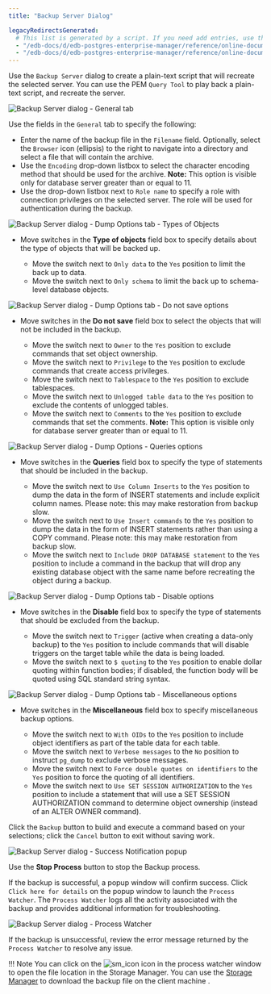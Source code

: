 ```yaml
---
title: "Backup Server Dialog"

legacyRedirectsGenerated:
  # This list is generated by a script. If you need add entries, use the `legacyRedirects` key.
  - "/edb-docs/d/edb-postgres-enterprise-manager/reference/online-documentation/8.0/backup_server_dialog.html"
  - "/edb-docs/d/edb-postgres-enterprise-manager/reference/online-documentation/latest/backup_server_dialog.html"
---
```


<div id="backup_server_dialog" class="registered_link"></div>

Use the `Backup Server` dialog to create a plain-text script that will recreate the selected server. You can use the PEM `Query Tool` to play back a plain-text script, and recreate the server.

![Backup Server dialog - General tab](../images/backup_server_general.png)

Use the fields in the `General` tab to specify the following:

-   Enter the name of the backup file in the `Filename` field. Optionally, select the `Browser` icon (ellipsis) to the right to navigate into a directory and select a file that will contain the archive.
-   Use the `Encoding` drop-down listbox to select the character encoding method that should be used for the archive. **Note:** This option is visible only for database server greater than or equal to 11.
-   Use the drop-down listbox next to `Role name` to specify a role with connection privileges on the selected server. The role will be used for authentication during the backup.

![Backup Server dialog - Dump Options tab - Types of Objects](../images/backup_server_objects.png)

-   Move switches in the **Type of objects** field box to specify details about the type of objects that will be backed up.

    -   Move the switch next to `Only data` to the `Yes` position to limit the back up to data.
    -   Move the switch next to `Only schema` to limit the back up to schema-level database objects.

![Backup Server dialog - Dump Options tab - Do not save options](../images/backup_server_do_not_save.png)

-   Move switches in the **Do not save** field box to select the objects that will not be included in the backup.

    -   Move the switch next to `Owner` to the `Yes` position to exclude commands that set object ownership.
    -   Move the switch next to `Privilege` to the `Yes` position to exclude commands that create access privileges.
    -   Move the switch next to `Tablespace` to the `Yes` position to exclude tablespaces.
    -   Move the switch next to `Unlogged table data` to the `Yes` position to exclude the contents of unlogged tables.
    -   Move the switch next to `Comments` to the `Yes` position to exclude commands that set the comments. **Note:** This option is visible only for database server greater than or equal to 11.

![Backup Server dialog - Dump Options - Queries options](../images/backup_server_queries.png)

-   Move switches in the **Queries** field box to specify the type of statements that should be included in the backup.

    -   Move the switch next to `Use Column Inserts` to the `Yes` position to dump the data in the form of INSERT statements and include explicit column names. Please note: this may make restoration from backup slow.
    -   Move the switch next to `Use Insert commands` to the `Yes` position to dump the data in the form of INSERT statements rather than using a COPY command. Please note: this may make restoration from backup slow.
    -   Move the switch next to `Include DROP DATABASE statement` to the `Yes` position to include a command in the backup that will drop any existing database object with the same name before recreating the object during a backup.

![Backup Server dialog - Dump Options tab - Disable options](../images/backup_server_disable.png)

-   Move switches in the **Disable** field box to specify the type of statements that should be excluded from the backup.

    -   Move the switch next to `Trigger` (active when creating a data-only backup) to the `Yes` position to include commands that will disable triggers on the target table while the data is being loaded.
    -   Move the switch next to `$ quoting` to the `Yes` position to enable dollar quoting within function bodies; if disabled, the function body will be quoted using SQL standard string syntax.

![Backup Server dialog - Dump Options tab - Miscellaneous options](../images/backup_server_miscellaneous.png)

-   Move switches in the **Miscellaneous** field box to specify miscellaneous backup options.

    -   Move the switch next to `With OIDs` to the `Yes` position to include object identifiers as part of the table data for each table.
    -   Move the switch next to `Verbose messages` to the `No` position to instruct `pg_dump` to exclude verbose messages.
    -   Move the switch next to `Force double quotes on identifiers` to the `Yes` position to force the quoting of all identifiers.
    -   Move the switch next to `Use SET SESSION AUTHORIZATION` to the `Yes` position to include a statement that will use a SET SESSION AUTHORIZATION command to determine object ownership (instead of an ALTER OWNER command).

Click the `Backup` button to build and execute a command based on your selections; click the `Cancel` button to exit without saving work.

![Backup Server dialog - Success Notification popup](../images/backup_server_messages.png)

Use the **Stop Process** button to stop the Backup process.

If the backup is successful, a popup window will confirm success. Click `Click here for details` on the popup window to launch the `Process Watcher`. The `Process Watcher` logs all the activity associated with the backup and provides additional information for troubleshooting.

![Backup Server dialog - Process Watcher](../images/backup_server_process_watcher.png)

If the backup is unsuccessful, review the error message returned by the `Process Watcher` to resolve any issue.

!!! Note
    You can click on the ![sm_icon](../images/sm_icon.png) icon in the process watcher window to open the file location in the Storage Manager. You can use the [Storage Manager](05_storage_manager/#storage_manager) to download the backup file on the client machine .
